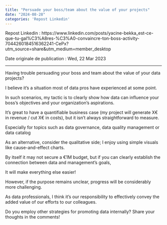 ---
title: "Persuade your boss/team about the value of your projects"
date: "2024-08-28"
categories: 'Repost Linkedin'
---

Repost Linkedin : https://www.linkedin.com/posts/yacine-bekka_est-ce-que-tu-gal%C3%A8res-%C3%A0-convaincre-ton-boss-activity-7044260184516362241-CePx?utm_source=share&utm_medium=member_desktop

Date originale de publication : Wed, 22 Mar 2023

---


Having trouble persuading your boss and team about the value of your data projects?

I believe it's a situation most of data pros have experienced at some point.

In such scenarios, my tactic is to clearly show how data can influence your boss's objectives and your organization's aspirations.

It's great to have a quantifiable business case (my project will generate X€ in revenue / cut X€ in costs), but it isn't always straightforward to measure.

Especially for topics such as data governance, data quality management or data catalog

As an alternative, consider the qualitative side; I enjoy using simple visuals like cause-and-effect charts.

By itself it may not secure a €1M budget, but if you can clearly establish the connection between data and management's goals,

It will make everything else easier!

However, if the purpose remains unclear, progress will be considerably more challenging.

As data professionals, I think it's our responsibility to effectively convey the added value of our efforts to our colleagues.

Do you employ other strategies for promoting data internally? Share your thoughts in the comments!